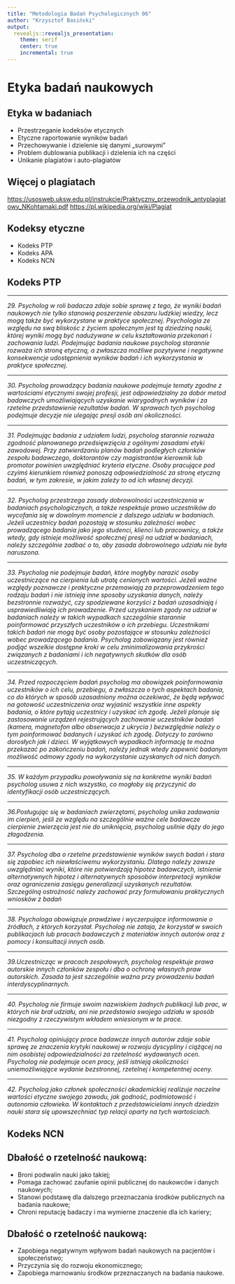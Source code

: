 ```yaml
---
title: "Metodologia Badań Psychologicznych 06"
author: "Krzysztof Basiński"
output:
  revealjs::revealjs_presentation:
    theme: serif
    center: true
    incremental: true
---
```


# Etyka badań naukowych

## Etyka w badaniach

- Przestrzeganie kodeksów etycznych
- Etyczne raportowanie wyników badań
- Przechowywanie i dzielenie się danymi „surowymi”
- Problem dublowania publikacji i dzielenia ich na części
- Unikanie plagiatów i auto-plagiatów

## Więcej o plagiatach

<https://usosweb.uksw.edu.pl/instrukcje/Praktyczny_przewodnik_antyplagiatowy_NKohtamaki.pdf>
<https://pl.wikipedia.org/wiki/Plagiat>

## Kodeksy etyczne

- Kodeks PTP
- Kodeks APA
- Kodeks NCN

## Kodeks PTP

***

_29. Psycholog w roli badacza zdaje sobie sprawę z tego, że wyniki badań naukowych nie tylko stanowią poszerzenie obszaru ludzkiej wiedzy, lecz mogą także być wykorzystane w praktyce społecznej. Psychologia ze względu na swą bliskośc z życiem społecznym jest tą dziedziną nauki, której wyniki mogą być nadużywane w celu kształtowania przekonań i zachowania ludzi. Podejmując badania naukowe psycholog starannie rozważa ich stronę etyczną, a zwłaszcza możliwe pozytywne i negatywne konsekwencje udostępnienia wyników badań i ich wykorzystania w praktyce społecznej._

***

_30. Psycholog prowadzący badania naukowe podejmuje tematy zgodne z wartościami etycznymi swojej profesji, jest odpowiedzialny za dobór metod badawczych umożliwiających uzyskanie wiarygodnych wyników i za rzetelne przedstawienie rezultatów badań. W sprawach tych psycholog podejmuje decyzje nie ulegając presji osób ani okoliczności._

***

_31. Podejmując badania z udziałem ludzi, psycholog starannie rozważa zgodność planowanego przedsięwzięcia z ogólnymi zasadami etyki zawodowej. Przy zatwierdzaniu planów badań podległych członków zespołu badawczego, doktorantów czy magistrantów kierownik lub promotor powinien uwzględniać kryteria etyczne. Osoby pracujące pod czyimś kierunkiem również ponoszą odpowiedzialność za stronę etyczną badań, w tym zakresie, w jakim zależy to od ich własnej decyzji._

***

_32. Psycholog przestrzega zasady dobrowolności uczestniczenia w badaniach psychologicznych, a także respektuje prawo uczestników do wycofania się w dowolnym momencie z dalszego udziału w badaniach. Jeżeli uczestnicy badań pozostają w stosunku zależności wobec prowadzącego badania jako jego studenci, klienci lub pracownicy, a także wtedy, gdy istnieje możliwość społecznej presji na udział w badaniach, należy szczególnie zadbać o to, aby zasada dobrowolnego udziału nie była naruszona._

***

_33. Psycholog nie podejmuje badań, które mogłyby narazić osoby uczestniczące na cierpienia lub utratę cenionych wartości. Jeżeli ważne względy poznawcze i praktyczne przemawiają za przeprowadzeniem tego rodzaju badań i nie istnieją inne sposoby uzyskania danych, należy bezstronnie rozważyć, czy spodziewane korzyści z badań uzasadniają i usprawiedliwiają ich prowadzenie. Przed uzyskaniem zgody na udział w badaniach należy w takich wypadkach szczególnie starannie poinformować przyszłych uczestników o ich przebiegu. Uczestnikami takich badań nie mogą być osoby pozostające w stosunku zależności wobec prowadzącego badania. Psycholog zobowiązany jest również podjąć wszelkie dostępne kroki w celu zminimalizowania przykrości związanych z badaniami i ich negatywnych skutków dla osób uczestniczących._

***

_34. Przed rozpoczęciem badań psycholog ma obowiązek poinformowania uczestników o ich celu, przebiegu, a zwłaszcza o tych aspektach badania, co do których w sposób uzasadniony można oczekiwać, że będą wpływać na gotowość uczestniczenia oraz wyjaśnić wszystkie inne aspekty badania, o które pytają uczestnicy i uzyskać ich zgodę. Jeżeli planuje się zastosowanie urządzeń rejestrujących zachowanie uczestników badań (kamera, magnetofon albo obserwacja z ukrycia ) bezwzględnie należy o tym poinformować badanych i uzyskać ich zgodę. Dotyczy to zarówno dorosłych jak i dzieci. W wyjątkowych wypadkach informację te można przekazać po zakończeniu badań, należy jednak wtedy zapewnić badanym możliwość odmowy zgody na wykorzystanie uzyskanych od nich danych._

***

_35. W każdym przypadku powoływania się na konkretne wyniki badań psycholog usuwa z nich wszystko, co mogłoby się przyczynić do identyfikacji osób uczestniczących._

***

_36.Posługując się w badaniach zwierzętami, psycholog unika zadawania im cierpień, jeśli ze względu na szczególnie ważne cele badawcze cierpienie zwierzęcia jest nie do uniknięcia, psycholog usilnie dąży do jego złagodzenia._

***

_37. Psycholog dba o rzetelne przedstawienie wyników swych badań i stara się zapobiec ich niewłaściwemu wykorzystaniu. Dlatego należy zawsze uwzględniać wyniki, które nie potwierdzają hipotez badawczych, istnienie alternatywnych hipotez i alternatywnych sposobów interpretacji wyników oraz ograniczenia zasięgu generalizacji uzyskanych rezultatów. Szczególną ostrożność należy zachować przy formułowaniu praktycznych wniosków z badań_

***

_38. Psychologa obowiązuje prawdziwe i wyczerpujące informowanie o źródłach, z których korzystał. Psycholog nie zataja, że korzystał w swoich publikacjach lub pracach badawczych z materiałów innych autorów oraz z pomocy i konsultacji innych osób._

***

_39.Uczestnicząc w pracach zespołowych, psycholog respektuje prawa autorskie innych członków zespołu i dba o ochronę własnych praw autorskich. Zasada ta jest szczególnie ważna przy prowadzeniu badań interdyscyplinarnych._

***

_40. Psycholog nie firmuje swoim nazwiskiem żadnych publikacji lub prac, w których nie brał udziału, ani nie przedstawia swojego udziału w sposób niezgodny z rzeczywistym wkładem wniesionym w te prace._

***

_41. Psycholog opiniujący prace badawcze innych autorów zdaje sobie sprawę ze znaczenia krytyki naukowej w rozwoju dyscypliny i ciążącej na nim osobistej odpowiedzialności za rzetelność wydawanych ocen. Psycholog nie podejmuje ocen pracy, jeśli istnieją okoliczności uniemożliwiające wydanie bezstronnej, rzetelnej i kompetentnej oceny._

***

_42. Psycholog jako członek społeczności akademickiej realizuje naczelne wartości etyczne swojego zawodu, jak godność, podmiotowość i autonomia człowieka. W kontaktach z przedstawicielami innych dziedzin nauki stara się upowszechniać typ relacji oparty na tych wartościach._


## Kodeks NCN

## Dbałość o rzetelność naukową:

- Broni podwalin nauki jako takiej;
- Pomaga zachować zaufanie opinii publicznej do naukowców i danych naukowych;
- Stanowi podstawę dla dalszego przeznaczania środków publicznych na badania naukowe;
- Chroni reputację badaczy i ma wymierne znaczenie dla ich kariery;

## Dbałość o rzetelność naukową:
- Zapobiega negatywnym wpływom badań naukowych na pacjentów i społeczeństwo;
- Przyczynia się do rozwoju ekonomicznego;
- Zapobiega marnowaniu środków przeznaczanych na badania naukowe.
